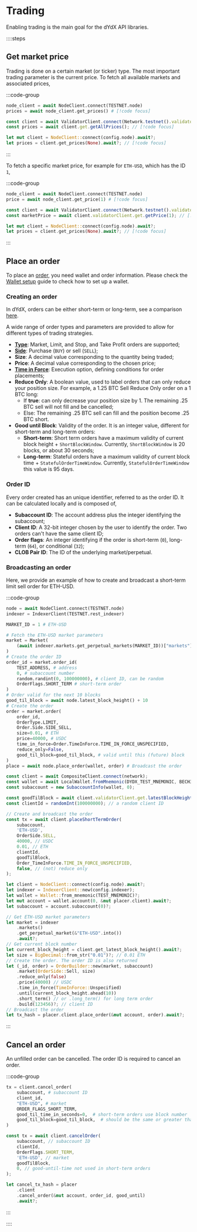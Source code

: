 # Trading

Enabling trading is the main goal for the dYdX API libraries.

::::steps

## Get market price

Trading is done on a certain market (or ticker) type. The most important trading parameter is the current price. To fetch all available markets and associated prices,

:::code-group

```python [Python]
node_client = await NodeClient.connect(TESTNET.node)
prices = await node_client.get_prices() # [!code focus]
```

```typescript [TypeScript]
const client = await ValidatorClient.connect(Network.testnet().validatorConfig);
const prices = await client.get.getAllPrices(); // [!code focus]
```

```rust [Rust]
let mut client = NodeClient::connect(config.node).await?;
let prices = client.get_prices(None).await?; // [!code focus]
```

:::

To fetch a specific market price, for example for `ETH-USD`, which has the ID `1`,

:::code-group

```python [Python]
node_client = await NodeClient.connect(TESTNET.node)
price = await node_client.get_price(1) # [!code focus]
```

```typescript [TypeScript]
const client = await ValidatorClient.connect(Network.testnet().validatorConfig);
const marketPrice = await client.validatorClient.get.getPrice(1); // [!code focus]
```

```rust [Rust]
let mut client = NodeClient::connect(config.node).await?;
let prices = client.get_prices(None).await?; // [!code focus]
```

:::

## Place an order

To place an [order](../concepts/trading/orders), you need wallet and order information. Please check the [Wallet setup](/interaction/wallet-setup) guide to check how to set up a wallet.

### Creating an order

In dYdX, orders can be either short-term or long-term, see a comparison [here](/concepts/trading/orders).

A wide range of order types and parameters are provided to allow for different types of trading strategies.

- [**Type**](/types/order_type): Market, Limit, and Stop, and Take Profit orders are supported;
- [**Side**](/types/order_side): Purchase (`BUY`) or sell (`SELL`); 
- **Size**: A decimal value corresponding to the quantity being traded;
- **Price**: A decimal value corresponding to the chosen price;
- [**Time in Force**](/types/time_in_force): Execution option, defining conditions for order placements;
- **Reduce Only**: A boolean value, used to label orders that can only reduce your position size. For example, a 1.25 BTC Sell Reduce Only order on a 1 BTC long:
  - If **true**: can only decrease your position size by 1. The remaining .25 BTC sell will not fill and be cancelled;
  - Else: The remaining .25 BTC sell can fill and the position become .25 BTC short.
- **Good until Block**: Validity of the order. It is an integer value, different for short-term and long-term orders:
  - **Short-term**: Short term orders have a maximum validity of current block height + `ShortBlockWindow`. Currently, `ShortBlockWindow` is 20 blocks, or about 30 seconds;
  - **Long-term**: Stateful orders have a maximum validity of current block time + `StatefulOrderTimeWindow`. Currently, `StatefulOrderTimeWindow` this value is 95 days.

### Order ID

Every order created has an unique identifier, referred to as the order ID. It can be calculated locally and is composed of,
- **Subaccount ID**: The account address plus the integer identifying the subaccount;
- **Client ID**: A 32-bit integer chosen by the user to identify the order. Two orders can't have the same client ID;
- **Order flags**: An integer identifying if the order is short-term (`0`), long-term (`64`), or conditional (`32`);
- **CLOB Pair ID**: The ID of the underlying market/perpetual.

### Broadcasting an order

Here, we provide an example of how to create and broadcast a short-term limit sell order for ETH-USD.

:::code-group

```python [Python]
node = await NodeClient.connect(TESTNET.node)
indexer = IndexerClient(TESTNET.rest_indexer)

MARKET_ID = 1 # ETH-USD

# Fetch the ETH-USD market parameters
market = Market(
    (await indexer.markets.get_perpetual_markets(MARKET_ID))["markets"][MARKET_ID]
)
# Create the order ID
order_id = market.order_id(
    TEST_ADDRESS, # address
    0, # subaccount number
    random.randint(0, 100000000), # client ID, can be random
    OrderFlags.SHORT_TERM # short-term order
)
# Order valid for the next 10 blocks
good_til_block = await node.latest_block_height() + 10
# Create the order
order = market.order(
    order_id,
    OrderType.LIMIT,
    Order.Side.SIDE_SELL,
    size=0.01, # ETH
    price=40000, # USDC
    time_in_force=Order.TimeInForce.TIME_IN_FORCE_UNSPECIFIED,
    reduce_only=False,
    good_til_block=good_til_block, # valid until this (future) block
)
place = await node.place_order(wallet, order) # Broadcast the order
```

```typescript [TypeScript]
const client = await CompositeClient.connect(network);
const wallet = await LocalWallet.fromMnemonic(DYDX_TEST_MNEMONIC, BECH32_PREFIX);
const subaccount = new SubaccountInfo(wallet, 0);

const goodTilBlock = await client.validatorClient.get.latestBlockHeight() + 10; // order valid until this block
const clientId = randomInt(100000000); // a random client ID

// Create and broadcast the order
const tx = await client.placeShortTermOrder(
    subaccount,
    'ETH-USD',
    OrderSide.SELL,
    40000, // USDC
    0.01, // ETH
    clientId,
    goodTilBlock,
    Order_TimeInForce.TIME_IN_FORCE_UNSPECIFIED,
    false, // (not) reduce only
);
```

```rust [Rust]
let client = NodeClient::connect(config.node).await?;
let indexer = IndexerClient::new(config.indexer);
let wallet = Wallet::from_mnemonic(TEST_MNEMONIC)?;
let mut account = wallet.account(0, &mut placer.client).await?;
let subaccount = account.subaccount(0)?;

// Get ETH-USD market parameters
let market = indexer
    .markets()
    .get_perpetual_market(&"ETH-USD".into())
    .await?;
// Get current block number
let current_block_height = client.get_latest_block_height().await?;
let size = BigDecimal::from_str("0.01")?; // 0.01 ETH
// Create the order. The order ID is also returned
let (_id, order) = OrderBuilder::new(market, subaccount)
    .market(OrderSide::Sell, size)
    .reduce_only(false)
    .price(40000) // USDC
    .time_in_force(TimeInForce::Unspecified)
    .until(current_block_height.ahead(10))
    .short_term() // or .long_term() for long term order
    .build(123456)?; // client ID
// Broadcast the order
let tx_hash = placer.client.place_order(&mut account, order).await?;
```

:::

## Cancel an order

An unfilled order can be cancelled. The order ID is required to cancel an order.

:::code-group

```python [Python]
tx = client.cancel_order(
    subaccount, # subaccount ID
    client_id,
    "ETH-USD", # market
    ORDER_FLAGS_SHORT_TERM,
    good_til_time_in_seconds=0,  # short-term orders use block number
    good_til_block=good_til_block,  # should be the same or greater than order to cancel
)
```

```typescript [TypeScript]
const tx = await client.cancelOrder(
    subaccount, // subaccount ID
    clientId,
    OrderFlags.SHORT_TERM,
    'ETH-USD', // market
    goodTilBlock,
    0, // good-until-time not used in short-term orders
);
```

```rust [Rust]
let cancel_tx_hash = placer
    .client
    .cancel_order(&mut account, order_id, good_until)
    .await?;
```

:::

::::
